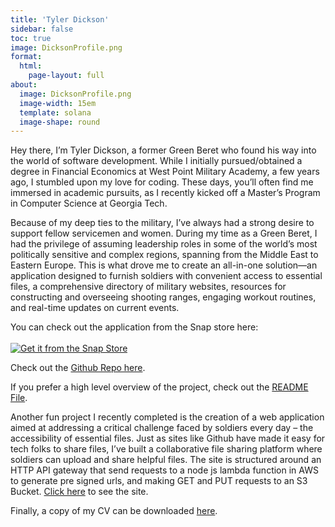 ```yaml
---
title: 'Tyler Dickson'
sidebar: false
toc: true
image: DicksonProfile.png
format:
  html:
    page-layout: full
about:
  image: DicksonProfile.png
  image-width: 15em
  template: solana
  image-shape: round
---
```



<a class="btn btn-outline" href="https://github.com/tcdickson/" target="_blank" rel="noopener noreferrer">
    <i class="bi bi-github" role='img' aria-label='Github'></i>
</a>
<a class="btn btn-outline" href="https://www.linkedin.com/in/tyler-dickson-7571247a/" target="_blank" rel="noopener noreferrer">
    <i class="bi bi-linkedin" role='img' aria-label='LinkedIn'></i>
</a>
<a class="btn btn-outline" href="mailto:tylerdickson17@gmail.com" target="_blank" rel="noopener noreferrer">
    <i class="ai bi-envelope" role='img' aria-label='email'></i>
</a>


Hey there, I'm Tyler Dickson, a former Green Beret who found his way into the world of software development. While I initially pursued/obtained a degree in Financial Economics at West Point Military Academy, a few years ago, I stumbled upon my love for coding. These days, you'll often find me immersed in academic pursuits, as I recently kicked off a Master's Program in Computer Science at Georgia Tech. 

Because of my deep ties to the military, I've always had a strong desire to support fellow servicemen and women. During my time as a Green Beret, I had the privilege of assuming leadership roles in some of the world's most politically sensitive and complex regions, spanning from the Middle East to Eastern Europe. This is what drove me to create an all-in-one solution—an application designed to furnish soldiers with convenient access to essential files, a comprehensive directory of military websites, resources for constructing and overseeing shooting ranges, engaging workout routines, and real-time updates on current events. 

You can check out the application from the Snap store here:            
<br>
[![Get it from the Snap Store](https://snapcraft.io/static/images/badges/en/snap-store-black.svg)](https://snapcraft.io/green-collectives) 

Check out the [Github Repo here](https://github.com/tcdickson/Green-Collectives.git). 

If you prefer a high level overview of the project, check out the [README File](GreenCollectivesReadMe.md).


Another fun project I recently completed is the creation of a web application aimed at addressing a critical challenge faced by soldiers every day – the accessibility of essential files. Just as sites like Github have made it easy for tech folks to share files, I've built a collaborative file sharing platform where soldiers can upload and share helpful files. The site is structured around an HTTP API gateway that send requests to a node js lambda function in AWS to generate pre signed urls, and making GET and PUT requests to an S3 Bucket. [Click here](https://greencollectives.com/) to see the site. 

Finally, a copy of my CV can be downloaded [here](Dickson_Resume.pdf). 